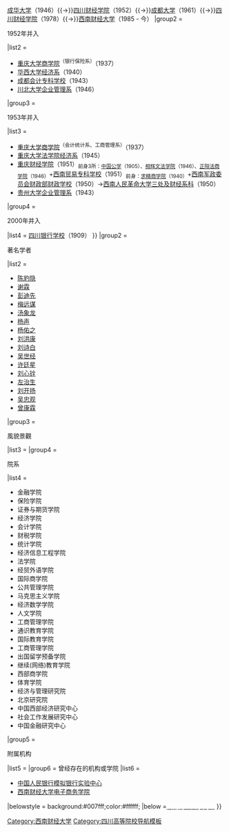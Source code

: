 {{Navbox
|name=西南财经大学
|title=[[西南财经大学|<span style="color:#ffffff;">西南财经大学</span>]]
|image=
|titlestyle =background:#007fff;color:#ffffff;
|groupstyle =background:#007fff;color:#ffffff;
|listclass =hlist

|above = 现任校长：[[卓志]]<small>（[[西南财经大学|历任校长]]）</small>；党委书记：[[赵德武]]<small>（[[西南财经大学|历任党委书记]]）</small>

|group1 =<div class="center">歷史<br><sup>（括号内为创立时间）</sup></div>
|list1 = {{Navbox subgroup
|group1 = <div class="center">歷史沿革</div>
|list1 = [[光华大学]]（1925）{{→}}[[成华大学|私立光华大学成都分部]]（1938）{{→}}[[成华大学]]（1946）{{→}}[[西南财经大学|四川财经学院]]（1952）{{→}}[[西南财经大学|成都大学]]（1961）{{→}}[[西南财经大学|四川财经学院]]（1978）{{→}}[[西南财经大学]]（1985 - 今）
|group2 = <div class="center">1952年并入</div>
|list2 = 
* [[参与组建西南财经大学的系科|重庆大学商学院]]<sup>（银行保险系）</sup>（1937）
* [[参与组建西南财经大学的系科|华西大学经济系]]（1940）
* [[成都会计专科学校]]（1943）
* [[参与组建西南财经大学的系科|川北大学企业管理系]]（1946）
|group3 = <div class="center">1953年并入</div>
|list3 = 
* [[参与组建西南财经大学的系科|重庆大学商学院]]<sup>（会计统计系、工商管理系）</sup>（1937）
* [[参与组建西南财经大学的系科|重庆大学法学院经济系]]（1945）
* [[重庆财经学院]]（1951）<sub>前身3所：[[中国公学]]（1905）、[[相辉文法学院]]（1946）、[[正阳法商学院]]（1946）</sub>+[[西南贸易专科学校]]（1951）<sub>前身：[[求精商学院]]（1940）</sub>+[[西南军政委员会财政部财政学校]]（1950）→[[参与组建西南财经大学的系科|西南人民革命大学三处及财经系科]]（1950）
* [[参与组建西南财经大学的系科|贵州大学企业管理系]]（1943）
|group4 = <div class="center">2000年并入</div>
|list4 = [[四川银行学校]]（1909）
}}
|group2 = <div class="center">著名学者</div>
|list2 = 
* [[陈豹隐]]
* [[谢霖]]
* [[彭迪先]]
* [[梅远谋]]
* [[汤象龙]]
* [[杨声]]
* [[杨佑之]]
* [[刘洪康]]
* [[刘诗白]]
* [[吴世经]]
* [[许廷星]]
* [[刘心铨]]
* [[左治生]]
* [[刘开扬]]
* [[吴忠观]]
* [[曾康霖]]
|group3 = <div class="center">風貌景觀</div>
|list3 = {{Navbox subgroup|
|group1 = <div class="center">校區</div>
|list1=
* [[西南财经大学|光华校区]]
* [[西南财经大学|柳林校区]]
|group2=标志建筑（景观）
|list2=
* 光华铁树
* 光华楼
* 青春雕塑
* 光华门
* 钟楼
* 思考者（裸男）}}
|group4 = <div class="center">院系</div>
|list4 = 
* 金融学院
* 保险学院
* 证券与期货学院
* 经济学院
* 会计学院
* 财税学院
* 统计学院
* 经济信息工程学院
* 法学院
* 经贸外语学院
* 国际商学院
* 公共管理学院
* 马克思主义学院
* 经济数学学院
* 人文学院
* 工商管理学院
* 通识教育学院
* 国际教育学院
* 工商管理学院
* 出国留学预备学院
* 继续(网络)教育学院
* 西部商学院
* 体育学院
* 经济与管理研究院
* 北京研究院
* 中国西部经济研究中心
* 社会工作发展研究中心
* 中国金融研究中心

|group5 = <div class="center">附属机构</div>
|list5 = {{Navbox subgroup
|group1 =<div class="center">附属学校</div>
|list1 = 
* [[西南财经大学幼儿园]]
* [[西南财经大学第二幼儿园]]
* [[温江西财海峡新城幼儿园]]
|group2 = 研究机构（部分）
|list2 = 
* [[中国家庭金融调查与研究中心]]
* [[中国金融研究中心]]
* [[四川省居民消费研究会]]
* [[老龄化与社会保障研究中心]]
}}
|group6 = 曾经存在的机构或学院
|list6 = 
* [[中国人民银行模拟银行实验中心]]
* [[西南财经大学天府学院|西南财经大学电子商务学院]]

|belowstyle = background:#007fff;color:#ffffff;
|below =[http://www.swufe.edu.cn/ <span style="color:#ffffff;">西南财经大学网站</span>]
}}<noinclude>
{{collapsible option}}
[[Category:西南财经大学]]
[[Category:四川高等院校导航模板]]
</noinclude>